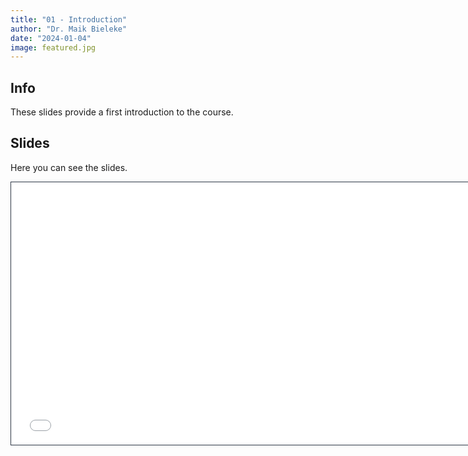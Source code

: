 ```yaml
---
title: "01 - Introduction"
author: "Dr. Maik Bieleke"
date: "2024-01-04"
image: featured.jpg
---
```


## Info

These slides provide a first introduction to the course.

## Slides

Here you can see the slides.

```{=html}
<iframe class="slide-deck" src="/slides/01-introduction/01-introduction.html" height="420" width="747" style="border: 1px solid #2e3846;"></iframe>
```
